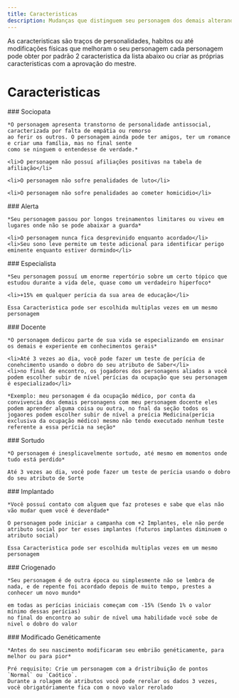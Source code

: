 ```yaml
---
title: Caracteristicas
description: Mudanças que distinguem seu personagem dos demais alterando regras e obtendo vantagens
---
```


As caracteristicas são traços de personalidades, habitos ou até modificações físicas que melhoram o seu personagem
cada personagem pode obter por padrão 2 caracteristica da lista abaixo ou criar as próprias caracteristicas com a 
aprovação do mestre.

# Caracteristicas

<div className='box-border'>
    ### Sociopata

    *O personagem apresenta transtorno de personalidade antissocial, caracterizada por falta de empátia ou remorso 
    ao ferir os outros. O personagem ainda pode ter amigos, ter um romance e criar uma família, mas no final sente 
    como se ninguem o entendesse de verdade.*

    <li>O personagem não possuí afiliações positivas na tabela de afiliação</li>

    <li>O personagem não sofre penalidades de luto</li>

    <li>O personagem não sofre penalidades ao cometer homicidio</li>
    
</div>

<div className='box-border'>
    ### Alerta

    *Seu personagem passou por longos treinamentos limitares ou viveu em lugares onde não se pode abaixar a guarda*

    <li>O personagem nunca fica desprevinido enquanto acordado</li>
    <li>Seu sono leve permite um teste adicional para identificar perigo eminente enquanto estiver dormindo</li>

    
</div>

<div className='box-border'>
    ### Especialista

    *Seu personagem possuí um enorme repertório sobre um certo tópico que estudou durante a vida dele, quase como um verdadeiro hiperfoco*

    <li>+15% em qualquer perícia da sua area de educação</li>

    Essa Caracteristica pode ser escolhida multiplas vezes em um mesmo personagem
    
</div>

<div className='box-border'>
    ### Docente

    *O personagem dedicou parte de sua vida se especializando em ensinar os demais e experiente em conhecimentos gerais*

    <li>Até 3 vezes ao dia, você pode fazer um teste de perícia de conehcimento usando o dobro do seu atributo de Saber</li>
    <li>no final de encontro, os jogadores dos personagens aliados a você podem escolher subir de nível perícias da ocupação que seu personagem é especializado</li>

    *Exemplo: meu personagem é da ocupação médico, por conta da convivencia dos demais personagens com meu personagem docente eles podem aprender alguma coisa ou outra, no fnal da seção todos os jogaores podem escolher subir de nível a preícia Medicina(perícia exclusiva da ocupação médico) mesmo não tendo executado nenhum teste referente a essa perícia na seção*
    
</div>

<div className='box-border'>
    ### Sortudo

    *O personagem é inesplicavelmente sortudo, até mesmo em momentos onde tudo está perdido*

    Até 3 vezes ao dia, você pode fazer um teste de perícia usando o dobro do seu atributo de Sorte
    
</div>

<div className='box-border'>
    ### Implantado

    *Você possuí contato com alguem que faz proteses e sabe que elas não vão mudar quem você é deverdade*

    O personagem pode iniciar a campanha com +2 Implantes, ele não perde atributo social por ter esses implantes (futuros implantes diminuem o atributo social)
    
    Essa Caracteristica pode ser escolhida multiplas vezes em um mesmo personagem
</div>

<div className='box-border'>
    ### Criogenado

    *Seu personagem é de outra época ou simplesmente não se lembra de nada, e de repente foi acordado depois de muito tempo, prestes a conhecer um novo mundo*

    em todas as perícias iniciais começam com -15% (Sendo 1% o valor mínimo dessas perícias)
    no final do encontro ao subir de nível uma habilidade você sobe de nivel o dobro do valor
    
</div>

<div className='box-border'>
    ### Modificado Genéticamente

    *Antes do seu nascimento modificaram seu embrião genéticamente, para melhor ou para pior*

    Pré requisito: Crie um personagem com a dristribuição de pontos `Normal` ou `Caótico`.
    Durante a rolagem de atributos você pode rerolar os dados 3 vezes, você obrigatóriamente fica com o novo valor rerolado

</div>